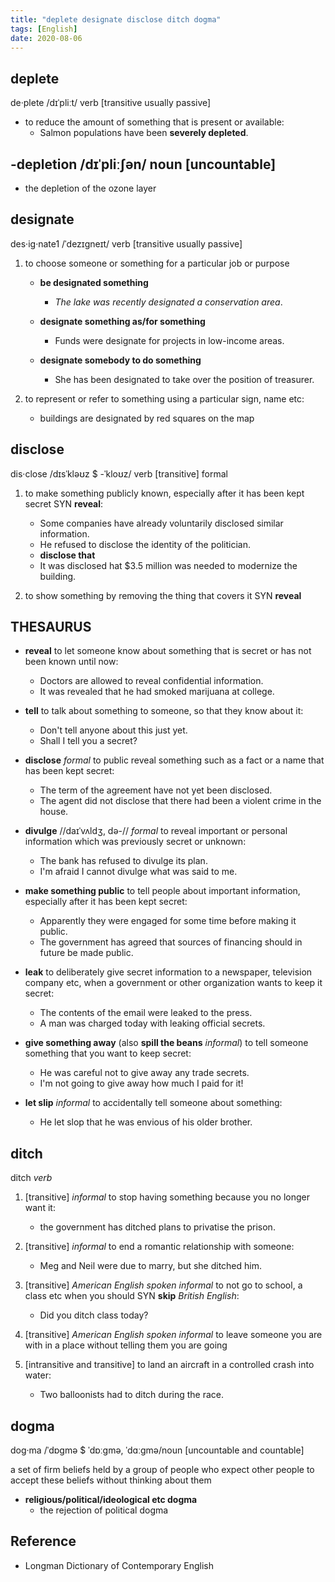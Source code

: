 ```yaml
---
title: "deplete designate disclose ditch dogma"
tags: [English]
date: 2020-08-06
---
```


## deplete

de·plete /dɪˈpliːt/ verb [transitive usually passive]

- to reduce the amount of something that is present or available:
  - Salmon populations have been **severely depleted**.

## -depletion /dɪˈpliːʃən/ noun [uncountable]

- the depletion of the ozone layer

## designate

des·ig·nate1 /ˈdezɪɡneɪt/ verb [transitive usually passive]

1. to choose someone or something for a particular job or purpose

    - **be designated something**
        - *The lake was recently designated a conservation area*.

    - **designate something as/for something**
        - Funds were designate for projects in low-income areas.

    - **designate somebody to do something**
        - She has been designated to take over the position of treasurer.

2. to represent or refer to something using a particular sign, name etc:
    - buildings are designated by red squares on the map

## disclose

dis·close /dɪsˈkləʊz $ -ˈkloʊz/ verb [transitive] formal

1. to make something publicly known, especially after it has been kept secret SYN
   **reveal**:

    - Some companies have already voluntarily disclosed similar information.
    - He refused to disclose the identity of the politician.
    - **disclose that**
    - It was disclosed hat $3.5 million was needed to modernize the building.

2. to show something by removing the thing that covers it SYN **reveal**

## THESAURUS

- **reveal** to let someone know about something that is secret or has not been known
  until now:
  - Doctors are allowed to reveal confidential information.
  - It was revealed that he had smoked marijuana at college.

- **tell** to talk about something to someone, so that they know about it:
  - Don't tell anyone about this just yet.
  - Shall I tell you a secret?

- **disclose** *formal* to public reveal something such as a fact or a name that has been
  kept secret:
  - The term of the agreement have not yet been disclosed.
  - The agent did not disclose that there had been a violent crime in the house.

- **divulge** //daɪˈvʌldʒ, də-// *formal* to reveal important or personal information
  which was previously secret or unknown:
  - The bank has refused to divulge its plan.
  - I'm afraid I cannot divulge what was said to me.

- **make something public** to tell people about important information, especially after
  it has been kept secret:
  - Apparently they were engaged for some time before making it public.
  - The government has agreed that sources of financing should in future be made public.

- **leak** to deliberately give secret information to a newspaper, television company etc,
  when a government or other organization wants to keep it secret:
  - The contents of the email were leaked to the press.
  - A man was charged today with leaking official secrets.

- **give something away** (also **spill the beans** *informal*) to tell someone something
  that you want to keep secret:
  - He was careful not to give away any trade secrets.
  - I'm not going to give away how much I paid for it!

- **let slip** *informal* to accidentally tell someone about something:
  - He let slop that he was envious of his older brother.

## ditch

ditch *verb*

1. [transitive] *informal* to stop having something because you no longer want it:
   - the government has ditched plans to privatise the prison.

2. [transitive] *informal* to end a romantic relationship with someone:
    - Meg and Neil were due to marry, but she ditched him.

3. [transitive] *American English spoken informal* to not go to school, a class etc when
   you should SYN **skip** *British English*:
    - Did you ditch class today?

4. [transitive] *American English spoken informal* to leave someone you are with in a
   place without telling them you are going

5. [intransitive and transitive] to land an aircraft in a controlled crash into water:
    - Two balloonists had to ditch during the race.

## dogma

dog·ma /ˈdɒɡmə $ ˈdɒːɡmə, ˈdɑːɡmə/noun [uncountable and countable]

a set of firm beliefs held by a group of people who expect other people to accept these
beliefs without thinking about them

- **religious/political/ideological etc dogma**
  - the rejection of political dogma

## Reference

- Longman Dictionary of Contemporary English

